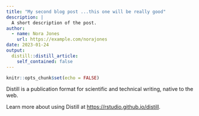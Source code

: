 ```yaml
---
title: "My second blog post ...this one will be really good"
description: |
  A short description of the post.
author:
  - name: Nora Jones
    url: https://example.com/norajones
date: 2023-01-24
output:
  distill::distill_article:
    self_contained: false
---
```



```r
knitr::opts_chunk$set(echo = FALSE)
```

Distill is a publication format for scientific and technical writing, native to the web.

Learn more about using Distill at <https://rstudio.github.io/distill>.


